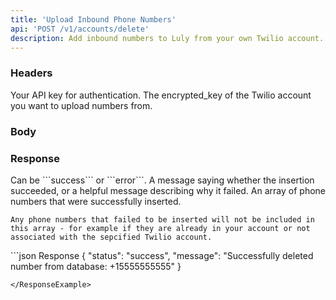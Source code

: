 ```yaml
---
title: 'Upload Inbound Phone Numbers'
api: 'POST /v1/accounts/delete'
description: Add inbound numbers to Luly from your own Twilio account. See [Enterprise Twilio Integration](https://portal.luly.ai/) for more information.
---
```


### Headers

<ParamField header="authorization" type="string" required={true}>
  Your API key for authentication.
</ParamField>

<ParamField header="encrypted_key" type="string" required={true}>
  The encrypted_key of the Twilio account you want to upload numbers from.
</ParamField>

### Body

<ParamField body="numbers" type="string[]" required={true}>
  <Accordion title="Properties">
  </Accordion>
</ParamField>

### Response

<ResponseField name="status" type="string">
   Can be ```success``` or ```error```.
</ResponseField>

<ResponseField name="message" type="string">
   A message saying whether the insertion succeeded, or a helpful message describing why it failed.
</ResponseField>

<ResponseField name="inserted" type="array">
    An array of phone numbers that were successfully inserted.

    Any phone numbers that failed to be inserted will not be included in this array - for example if they are already in your account or not associated with the sepcified Twilio account.
</ResponseField>

<ResponseExample>
```json Response
{
  "status": "success",
  "message": "Successfully deleted number from database: +15555555555"
}

```
</ResponseExample>
